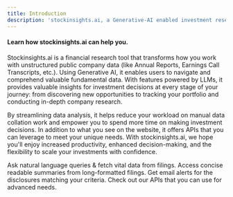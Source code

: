 ```yaml
---
title: Introduction
description: 'stockinsights.ai, a Generative-AI enabled investment research platform'
---
```


#### Learn how stockinsights.ai can help you.

Stockinsights.ai is a financial research tool that transforms how you work with unstructured public company data (like Annual Reports, Earnings Call Transcripts, etc.). Using Generative AI, it enables users to navigate and comprehend valuable fundamental data. With features powered by LLMs, it provides valuable insights for investment decisions at every stage of your journey: from discovering new opportunities to tracking your portfolio and conducting in-depth company research. 

By streamlining data analysis, it helps reduce your workload on manual data collation work and empower you to spend more time on making investment decisions. In addition to what you see on the website, it offers APIs that you can leverage to meet your unique needs. With stockinsights.ai, we hope you'll enjoy increased productivity, enhanced decision-making, and the flexibility to scale your investments with confidence.



<CardGroup cols={2}>
  <Card
    title="Chat with Filings"
    icon="stars"
    href="https://mintlify.com/docs/settings/global"
  >
    Ask natural language queries & fetch vital data from filings.
  </Card>
  <Card
    title="Access Auto-Generated Summaries"
    icon="palette"
    href="https://mintlify.com/docs/api-playground/openapi"
  >
    Access concise readable summaries from long-formatted filings.
  </Card>
  <Card
    title="Monitor Disclosures"
    icon="screwdriver-wrench"
    href="https://mintlify.com/docs/components/accordion"
  >
    Get email alerts for the disclosures matching your criteria.
  </Card>
  <Card
    title="Reference APIs"
    icon="code"
    href="https://mintlify.com/showcase"
  >
    Check out our APIs that you can use for advanced needs.
  </Card>
</CardGroup>

